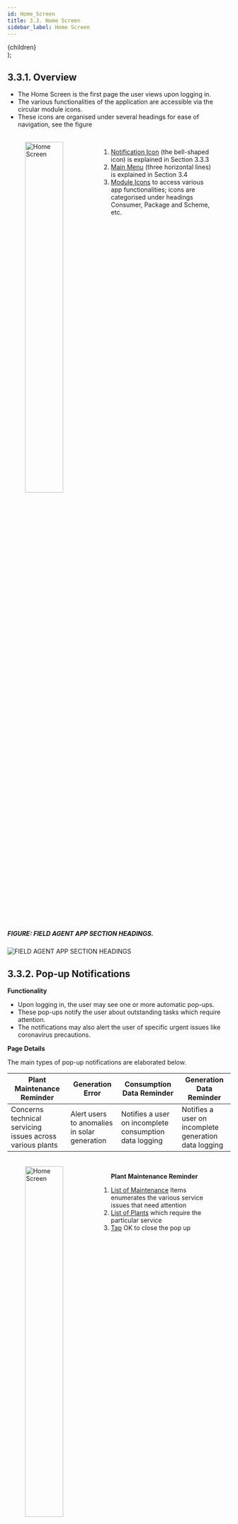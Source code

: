 ```yaml
---
id: Home_Screen
title: 3.3. Home Screen
sidebar_label: Home Screen
---
```


  <div
    style={{ 
         display: 'table',
    }}>
    {children}
  </div>
);

## 3.3.1. Overview
* The Home Screen is the first page the user views upon logging in.
* The various functionalities of the application are accessible via the circular module icons.
* These icons are organised under several headings for ease of navigation, see the figure

<figure>
<br clear="right"/>
<img align="left" src={useBaseUrl("img/scrnshts/3.3_1_HomeScreen.png")} alt="Home Screen" width="45%"/>
<Clear>

1.  <u>Notification Icon</u> (the bell-shaped icon) is explained in Section 3.3.3
2.  <u>Main Menu</u> (three horizontal lines) is explained in Section 3.4
3.  <u>Module Icons</u> to access various app functionalities; icons are categorised under headings Consumer, Package and Scheme, etc.

</Clear>
<br clear="both"/>
</figure>


<!-- ![Home Screen](./assets/3.4_HomScreen.png)  -->

##### FIGURE: FIELD AGENT APP SECTION HEADINGS.
![FIELD AGENT APP SECTION HEADINGS](./assets/3.5_AppSecHeadings.svg)

## 3.3.2. Pop-up Notifications
**Functionality**
* Upon logging in, the user may see one or more automatic pop-ups.
* These pop-ups notify the user about outstanding tasks which require attention.
* The notifications may also alert the user of specific urgent issues like coronavirus precautions.

**Page Details** 

The main types of pop-up notifications are elaborated below.

| Plant Maintenance Reminder|Generation Error| Consumption Data Reminder| Generation Data Reminder|
|--|--|--|--|
|Concerns technical servicing issues across various plants| Alert users to anomalies in solar generation| Notifies a user on incomplete consumption data logging| Notifies a user on incomplete generation data logging|

<figure>
<br clear="right"/>
<img align="left" src={useBaseUrl("img/scrnshts/3.3_2_PlantMaintenance.png")} alt="Home Screen" width="45%"/>
<Clear>

**Plant Maintenance Reminder**

1.  <u>List of Maintenance</u> Items enumerates the various service issues that need attention
2.  <u>List of Plants</u> which require the particular service
3.  <u>Tap</u> OK to close the pop up

</Clear>
<br clear="both"/>
</figure>

<figure>
<br clear="right"/>
<img align="left" src={useBaseUrl("img/scrnshts/3.3_3_GenerationError.png")} alt="Home Screen" width="45%"/>
<Clear>

**Generation Error**

1.  <u>List of Plants</u> itemises the specific solar arrays / MPPTs which are underperforming at various mini-grid plants
2.  <u>Tap</u> OK to close the pop up

</Clear>
<br clear="both"/>
</figure>
<figure>
<br clear="right"/>
<img align="left" src={useBaseUrl("img/scrnshts/3.3_4_GenerationDataReminder.png")} alt="Home Screen" width="45%"/>
<Clear>

**Generation Data Reminder**

1.  <u>List of Plants and Dates</u> for which generation data is missing
2.  <u>Tap</u> OK to close the pop up

</Clear>
<br clear="both"/>
</figure>
<figure>
<br clear="right"/>
<img align="left" src={useBaseUrl("img/scrnshts/3.3_5_ConsumptionDataReminder.png")} alt="Home Screen" width="45%"/>
<Clear>

**Consumption Data Reminder**

1.  <u>List of Plants and Dates</u> for which dispatch data is missing
2.  <u>Tap</u> OK to close the pop up

</Clear>
<br clear="both"/>
</figure>

<!-- ![Plant Maintenance Reminder](./assets/3.6_PlantMaintenanceRemind.png)

![Generation Error](./assets/3.7_GenError.png) 

![Generation Data Reminder](./assets/3.8_GenDataRemind.png) 

![Consumption Data Reminder](./assets/3.9_ConsDataReminder.png) -->

## 3.3.3. Notifications Icon
**Functionality**
* Shows the number of active Customer Service Requests and Meter Release Requests.
* Tapping navigates to a detailed list of requests.
* This icon is present on most pages.

**Page Details**

<figure>
<br clear="right"/>
<img align="left" src={useBaseUrl("img/scrnshts/3.3_6_NotificationIcon.png")} alt="Home Screen" width="45%"/>
<Clear>

1.  <u>Notification Icon</u>: shows the total number of pending requests; tapping the icon presents the following options
2.  <u>Customer Service Requests</u> redirects to the service request section when tapped (Section 3.5.7)
3.  <u>Meter Release Request</u> redirects to the Unreleased Meter Section when tapped (Section 3.8.3)

</Clear>
<br clear="both"/>
</figure>

<!-- ![Page Details](./assets/3.10_PageDetails.png) -->

